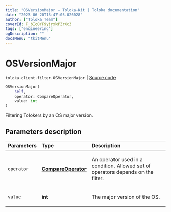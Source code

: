 ```yaml
---
title: "OSVersionMajor — Toloka-Kit | Toloka documentation"
date: "2023-06-20T13:47:05.026028"
author: ["Toloka Team"]
coverId: F_bIcOYF9yjrxkPZrXc3
tags: ["engineering"]
ogDescription: ""
docsMenu: "tkitMenu"
---
```


# OSVersionMajor

`toloka.client.filter.OSVersionMajor` | [Source code](https://github.com/Toloka/toloka-kit/blob/v1.2.0/src/client/filter.py#L611)

```python
OSVersionMajor(
    self,
    operator: CompareOperator,
    value: int
)
```

Filtering Tolokers by an OS major version.

## Parameters description

| Parameters | Type | Description |
| :----------| :----| :-----------|
`operator`|**[CompareOperator](/docs/toloka-kit/reference/toloka.client.primitives.operators.CompareOperator)**|<p>An operator used in a condition. Allowed set of operators depends on the filter.</p>
`value`|**int**|<p>The major version of the OS.</p>